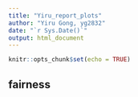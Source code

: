 ```yaml
---
title: "Yiru_report_plots"
author: "Yiru Gong, yg2832"
date: "`r Sys.Date()`"
output: html_document
---
```


```r
knitr::opts_chunk$set(echo = TRUE)
```

## fairness

```r

```

